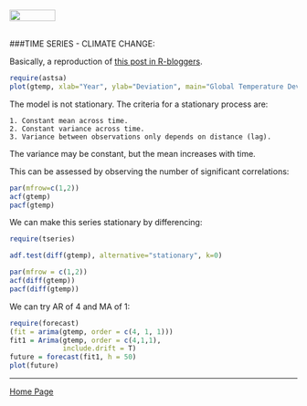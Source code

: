 <br>
<a href="http://rinterested.github.io/statistics/index.html">
<img HEIGHT="20" WIDTH="80" src="https://cloud.githubusercontent.com/assets/9312897/10556783/a27a26fa-745c-11e5-9b1a-2d5bd737387a.PNG"></a>
<br><br>

###TIME SERIES - CLIMATE CHANGE:
<br>

Basically, a reproduction of [this post in R-bloggers](http://www.r-bloggers.com/time-series-analysis-building-a-model-on-non-stationary-time-series/).

```r
require(astsa)
plot(gtemp, xlab="Year", ylab="Deviation", main="Global Temperature Deviations, 1880-2009", col="cyan3")
```

The model is not stationary. The criteria for a stationary process are:

    1. Constant mean across time.
    2. Constant variance across time.
    3. Variance between observations only depends on distance (lag).
    
The variance may be constant, but the mean increases with time.

This can be assessed by observing the number of significant correlations:

```r
par(mfrow=c(1,2))
acf(gtemp)
pacf(gtemp)
```

We can make this series stationary by differencing:

```r
require(tseries)
```
```r
adf.test(diff(gtemp), alternative="stationary", k=0)
```

```r
par(mfrow = c(1,2))
acf(diff(gtemp))
pacf(diff(gtemp))
```

We can try AR of $4$ and MA of $1$:

```r
require(forecast)
(fit = arima(gtemp, order = c(4, 1, 1)))
fit1 = Arima(gtemp, order = c(4,1,1), 
             include.drift = T)
future = forecast(fit1, h = 50)
plot(future)
```

---

<a href="http://rinterested.github.io/statistics/index.html">Home Page</a>
